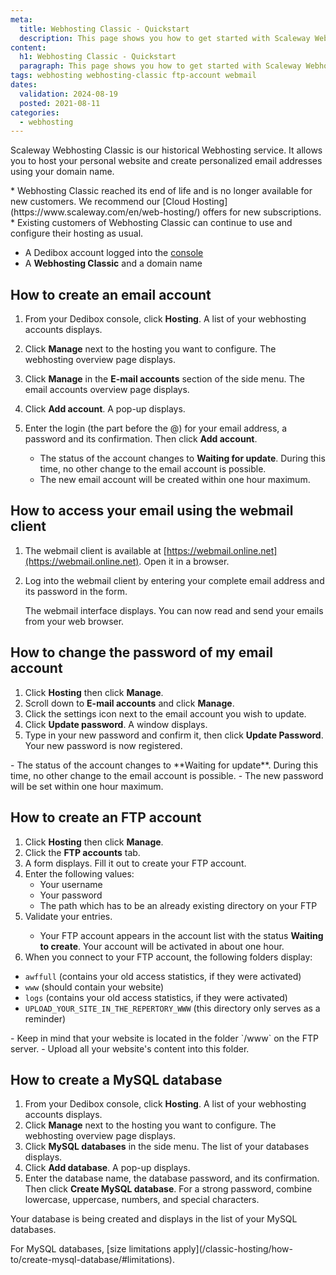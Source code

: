 ```yaml
---
meta:
  title: Webhosting Classic - Quickstart
  description: This page shows you how to get started with Scaleway Webhosting Classic.
content:
  h1: Webhosting Classic - Quickstart
  paragraph: This page shows you how to get started with Scaleway Webhosting Classic.
tags: webhosting webhosting-classic ftp-account webmail
dates:
  validation: 2024-08-19
  posted: 2021-08-11
categories:
  - webhosting
---
```


<Macro id="webhosting-online" />

Scaleway Webhosting Classic is our historical Webhosting service. It allows you to host your personal website and create personalized email addresses using your domain name.

<Message type="important">
  * Webhosting Classic reached its end of life and is no longer available for new customers. We recommend our [Cloud Hosting](https://www.scaleway.com/en/web-hosting/) offers for new subscriptions.
  * Existing customers of Webhosting Classic can continue to use and configure their hosting as usual.
</Message>

<Macro id="requirements" />

- A Dedibox account logged into the [console](https://console.online.net)
- A **Webhosting Classic** and a domain name

## How to create an email account

1. From your Dedibox console, click **Hosting**. A list of your webhosting accounts displays.
2. Click **Manage** next to the hosting you want to configure. The webhosting overview page displays.
3. Click **Manage** in the **E-mail accounts** section of the side menu. The email accounts overview page displays.
4. Click **Add account**. A pop-up displays.
    <Lightbox src="scaleway_create_email.webp" alt="" />
5. Enter the login (the part before the @) for your email address, a password and its confirmation. Then click **Add account**.
    <Message type="note">
      - The status of the account changes to **Waiting for update**. During this time, no other change to the email account is possible.
      - The new email account will be created within one hour maximum.

    </Message>

## How to access your email using the webmail client

1. The webmail client is available at [https://webmail.online.net](https://webmail.online.net). Open it in a browser.
2. Log into the webmail client by entering your complete email address and its password in the form.

    The webmail interface displays. You can now read and send your emails from your web browser.

## How to change the password of my email account

1. Click **Hosting** then click **Manage**.
2. Scroll down to **E-mail accounts** and click **Manage**.
3. Click the settings icon next to the email account you wish to update.
4. Click **Update password**. A window displays.
5. Type in your new password and confirm it, then click **Update Password**. Your new password is now registered.

<Message type="note">
  - The status of the account changes to **Waiting for update**. During this time, no other change to the email account is possible.
  - The new password will be set within one hour maximum.
</Message>

## How to create an FTP account

1. Click **Hosting** then click **Manage**.
2. Click the **FTP accounts** tab.
3. A form displays. Fill it out to create your FTP account.
4. Enter the following values:
    * Your username
    * Your password
    * The path which has to be an already existing directory on your FTP
5. Validate your entries.
    <Message type="note">
      - Your FTP account appears in the account list with the status **Waiting to create**. Your account will be activated in about one hour.
    </Message>
6. When you connect to your FTP account, the following folders display:
* `awffull` (contains your old access statistics, if they were activated)
* `www` (should contain your website)
* `logs` (contains your old access statistics, if they were activated)
* `UPLOAD_YOUR_SITE_IN_THE_REPERTORY_WWW` (this directory only serves as a reminder)

<Message type="important">
  - Keep in mind that your website is located in the folder `/www` on the FTP server.
  - Upload all your website's content into this folder.
</Message>

## How to create a MySQL database

1. From your Dedibox console, click **Hosting**. A list of your webhosting accounts displays.
2. Click **Manage** next to the hosting you want to configure. The webhosting overview page displays.
3. Click **MySQL databases** in the side menu. The list of your databases displays.
4. Click **Add database**. A pop-up displays.
5. Enter the database name, the database password, and its confirmation. Then click **Create MySQL database**.
    <Message type="tip">
      For a strong password, combine lowercase, uppercase, numbers, and special characters.
    </Message>

Your database is being created and displays in the list of your MySQL databases.

<Message type="note">
  For MySQL databases, [size limitations apply](/classic-hosting/how-to/create-mysql-database/#limitations).
</Message>